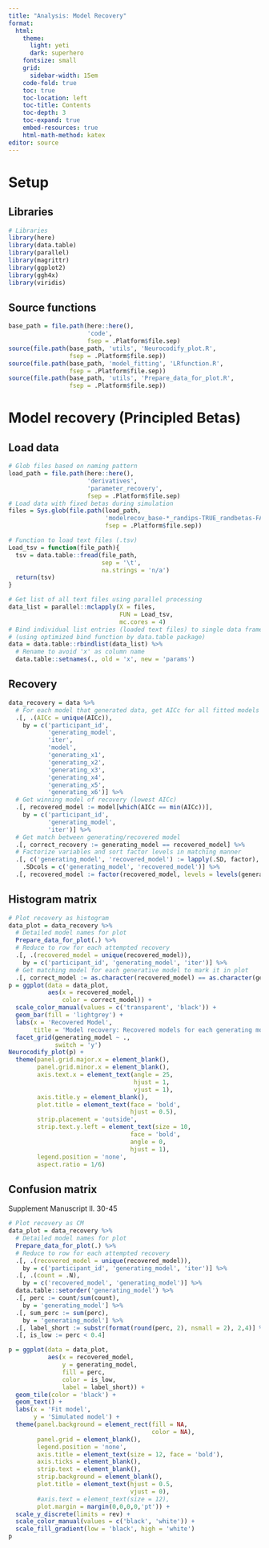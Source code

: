 ```yaml
---
title: "Analysis: Model Recovery"
format: 
  html:
    theme:
      light: yeti
      dark: superhero
    fontsize: small
    grid:
      sidebar-width: 15em
    code-fold: true
    toc: true
    toc-location: left
    toc-title: Contents
    toc-depth: 3
    toc-expand: true
    embed-resources: true
    html-math-method: katex
editor: source
---
```


# Setup

## Libraries

```r
# Libraries
library(here)
library(data.table)
library(parallel)
library(magrittr)
library(ggplot2)
library(ggh4x)
library(viridis)
```

## Source functions

```r
base_path = file.path(here::here(),
                      'code',
                      fsep = .Platform$file.sep)
source(file.path(base_path, 'utils', 'Neurocodify_plot.R',
                 fsep = .Platform$file.sep))
source(file.path(base_path, 'model_fitting', 'LRfunction.R',
                 fsep = .Platform$file.sep))
source(file.path(base_path, 'utils', 'Prepare_data_for_plot.R',
                 fsep = .Platform$file.sep))
```


# Model recovery (Principled Betas)

## Load data

```r
# Glob files based on naming pattern
load_path = file.path(here::here(),
                      'derivatives',
                      'parameter_recovery',
                      fsep = .Platform$file.sep)
# Load data with fixed betas during simulation
files = Sys.glob(file.path(load_path,
                           'modelrecov_base-*_randips-TRUE_randbetas-FALSE_randsvs-TRUE_principle-TRUE.tsv',
                           fsep = .Platform$file.sep))

# Function to load text files (.tsv)
Load_tsv = function(file_path){
  tsv = data.table::fread(file_path,
                          sep = '\t',
                          na.strings = 'n/a')
  return(tsv)
}

# Get list of all text files using parallel processing
data_list = parallel::mclapply(X = files,
                               FUN = Load_tsv,
                               mc.cores = 4)
# Bind individual list entries (loaded text files) to single data frame
# (using optimized bind function by data.table package)
data = data.table::rbindlist(data_list) %>%
  # Rename to avoid 'x' as column name
  data.table::setnames(., old = 'x', new = 'params')
```

## Recovery

```r
data_recovery = data %>%
  # For each model that generated data, get AICc for all fitted models
  .[, .(AICc = unique(AICc)),
    by = c('participant_id',
           'generating_model',
           'iter',
           'model',
           'generating_x1',
           'generating_x2',
           'generating_x3',
           'generating_x4',
           'generating_x5',
           'generating_x6')] %>%
  # Get winning model of recovery (lowest AICc)
  .[, recovered_model := model[which(AICc == min(AICc))],
    by = c('participant_id',
           'generating_model',
           'iter')] %>%
  # Get match between generating/recovered model
  .[, correct_recovery := generating_model == recovered_model] %>%
  # Factorize variables and sort factor levels in matching manner
  .[, c('generating_model', 'recovered_model') := lapply(.SD, factor),
    .SDcols = c('generating_model', 'recovered_model')] %>%
  .[, recovered_model := factor(recovered_model, levels = levels(generating_model))]
```

## Histogram matrix

```r
# Plot recovery as histogram
data_plot = data_recovery %>%
  # Detailed model names for plot
  Prepare_data_for_plot(.) %>%
  # Reduce to row for each attempted recovery
  .[, .(recovered_model = unique(recovered_model)),
    by = c('participant_id', 'generating_model', 'iter')] %>%
  # Get matching model for each generative model to mark it in plot
  .[, correct_model := as.character(recovered_model) == as.character(generating_model)]
p = ggplot(data = data_plot,
           aes(x = recovered_model,
               color = correct_model)) +
  scale_color_manual(values = c('transparent', 'black')) +
  geom_bar(fill = 'lightgrey') +
  labs(x = 'Recovered Model',
       title = 'Model recovery: Recovered models for each generating model') + 
  facet_grid(generating_model ~ .,
             switch = 'y')
Neurocodify_plot(p) +
  theme(panel.grid.major.x = element_blank(),
        panel.grid.minor.x = element_blank(),
        axis.text.x = element_text(angle = 25,
                                   hjust = 1,
                                   vjust = 1),
        axis.title.y = element_blank(),
        plot.title = element_text(face = 'bold',
                                  hjust = 0.5),
        strip.placement = 'outside',
        strip.text.y.left = element_text(size = 10,
                                  face = 'bold',
                                  angle = 0,
                                  hjust = 1),
        legend.position = 'none',
        aspect.ratio = 1/6)
```

## Confusion matrix

Supplement Manuscript ll. 30-45

```r
# Plot recovery as CM
data_plot = data_recovery %>%
  # Detailed model names for plot
  Prepare_data_for_plot(.) %>%
  # Reduce to row for each attempted recovery
  .[, .(recovered_model = unique(recovered_model)),
    by = c('participant_id', 'generating_model', 'iter')] %>%
  .[, .(count = .N),
    by = c('recovered_model', 'generating_model')] %>%
  data.table::setorder('generating_model') %>%
  .[, perc := count/sum(count),
    by = 'generating_model'] %>%
  .[, sum_perc := sum(perc),
    by = 'generating_model'] %>%
  .[, label_short := substr(format(round(perc, 2), nsmall = 2), 2,4)] %>%
  .[, is_low := perc < 0.4]

p = ggplot(data = data_plot,
           aes(x = recovered_model,
               y = generating_model,
               fill = perc,
               color = is_low,
               label = label_short)) +
  geom_tile(color = 'black') +
  geom_text() +
  labs(x = 'Fit model',
       y = 'Simulated model') +
  theme(panel.background = element_rect(fill = NA,
                                        color = NA),
        panel.grid = element_blank(),
        legend.position = 'none',
        axis.title = element_text(size = 12, face = 'bold'),
        axis.ticks = element_blank(),
        strip.text = element_blank(),
        strip.background = element_blank(),
        plot.title = element_text(hjust = 0.5,
                                  vjust = 0),
        #axis.text = element_text(size = 12),
        plot.margin = margin(0,0,0,0,'pt')) +
  scale_y_discrete(limits = rev) +
  scale_color_manual(values = c('black', 'white')) +
  scale_fill_gradient(low = 'black', high = 'white')
p
```

